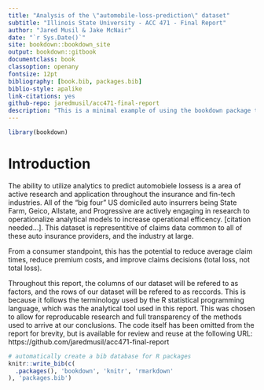 ```yaml
--- 
title: "Analysis of the \"automobile-loss-prediction\" dataset"
subtitle: "Illinois State University - ACC 471 - Final Report"
author: "Jared Musil & Jake McNair"
date: "`r Sys.Date()`"
site: bookdown::bookdown_site
output: bookdown::gitbook
documentclass: book
classoption: openany
fontsize: 12pt
bibliography: [book.bib, packages.bib]
biblio-style: apalike
link-citations: yes
github-repo: jaredmusil/acc471-final-report
description: "This is a minimal example of using the bookdown package to write a book. The output format for this example is bookdown::gitbook."
---
```


```r
library(bookdown)
```

# Introduction {#intro}

The ability to utilize analytics to predict automobiele lossess is a area of active research and application throughout the insurance and fin-tech industries. All of the "big four" US domiciled auto insurrers being State Farm, Geico, Allstate, and Progressive are actively engaging in research to operationalize analytical models to increase operational efficency. [citation needed...]. This dataset is representitive of claims data common to all of these auto insurance providers, and the industry at large.  

From a consumer standpoint, this has the potential to reduce average claim times, reduce premium costs, and improve claims decisions (total loss, not total loss).  

Throughout this report, the columns of our dataset will be refered to as factors, and the rows of our dataset will be refered to as reccords. This is because it follows the terminology used by the R statistical programming language, which was the analytical tool used in this report. This was chosen to allow for reproducable research and full transparency of the methods used to arrive at our conclusions. The code itself has been omitted from the report for brevity, but is available for review and reuse at the following URL: https://github.com/jaredmusil/acc471-final-report 

```r
# automatically create a bib database for R packages
knitr::write_bib(c(
  .packages(), 'bookdown', 'knitr', 'rmarkdown'
), 'packages.bib')
```
